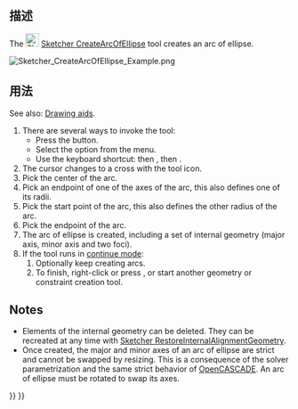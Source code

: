 <languages/>

<div class="mw-translate-fuzzy">
{{Docnav/zh-cn
|[[Sketcher_CreateEllipseBy3Points/zh-cn|通过三点创建椭圆]]
|[[Sketcher_CreateArcOfHyperbola/zh-cn|创建双曲线弧]]
|[[Sketcher_Workbench/zh-cn|Sketcher]]
|IconL=Sketcher_CreateEllipseBy3Points.svg
|IconR=Sketcher_CreateArcOfHyperbola.svg
|IconC=Workbench_Sketcher.svg
}}
</div>

{{GuiCommand
|Name=Sketcher CreateArcOfEllipse
|MenuLocation=Sketch → Sketcher geometries → Create arc of ellipse
|Workbenches=[[Sketcher_Workbench|Sketcher]]
|Shortcut={{KEY|G}} {{KEY|E}} {{KEY|A}}
|Version=0.15
|SeeAlso=[[Sketcher_CreateEllipseByCenter|Sketcher CreateEllipseByCenter]]
}}

<span id="Description"></span>
==描述==

The [[Image:Sketcher_CreateArcOfEllipse.svg|24px]] [[Sketcher_CreateArcOfEllipse|Sketcher CreateArcOfEllipse]] tool creates an arc of ellipse.

[[Image:Sketcher_CreateArcOfEllipse_Example.png]]
{{Caption|Arc of ellipse (white) with internal geometry (dark yellow)}}

<span id="Usage"></span>
==用法==

See also: [[Sketcher_Workbench#Drawing_aids|Drawing aids]].

# There are several ways to invoke the tool:
#* Press the {{Button|[[Image:Sketcher_CreateArcOfEllipse.svg|16px]] [[Sketcher_CreateArcOfEllipse|Arc of ellipse by center, radius, endpoints]]}} button.
#* Select the {{MenuCommand|Sketcher → Sketcher geometries → [[Image:Sketcher_CreateArcOfEllipse.svg|16px]] Create arc of ellipse}} option from the menu.
#* Use the keyboard shortcut: {{KEY|G}} then {{KEY|E}}, then {{KEY|A}}.
# The cursor changes to a cross with the tool icon.
# Pick the center of the arc.
# Pick an endpoint of one of the axes of the arc, this also defines one of its radii.
# Pick the start point of the arc, this also defines the other radius of the arc. 
# Pick the endpoint of the arc.
# The arc of ellipse is created, including a set of internal geometry (major axis, minor axis and two foci).
# If the tool runs in [[Sketcher_Workbench#Continue_modes|continue mode]]:
## Optionally keep creating arcs.
## To finish, right-click or press {{KEY|Esc}}, or start another geometry or constraint creation tool.

==Notes==

* Elements of the internal geometry can be deleted. They can be recreated at any time with [[Sketcher_RestoreInternalAlignmentGeometry|Sketcher RestoreInternalAlignmentGeometry]].
* Once created, the major and minor axes of an arc of ellipse are strict and cannot be swapped by resizing. This is a consequence of the solver parametrization and the same strict behavior of [[OpenCASCADE|OpenCASCADE]]. An arc of ellipse must be rotated to swap its axes.


<div class="mw-translate-fuzzy">
{{Docnav/zh-cn
|[[Sketcher_CreateEllipseBy3Points/zh-cn|通过三点创建椭圆]]
|[[Sketcher_CreateArcOfHyperbola/zh-cn|创建双曲线弧]]
|[[Sketcher_Workbench/zh-cn|Sketcher]]
|IconL=Sketcher_CreateEllipseBy3Points.svg
|IconR=Sketcher_CreateArcOfHyperbola.svg
|IconC=Workbench_Sketcher.svg
}}
</div>

{{Sketcher Tools navi{{#translation:}}}}
{{Userdocnavi{{#translation:}}}}